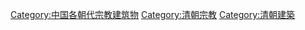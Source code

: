 [[Category:中国各朝代宗教建筑物|Category:中国各朝代宗教建筑物]]
[[Category:清朝宗教|Category:清朝宗教]]
[[Category:清朝建築|Category:清朝建築]]